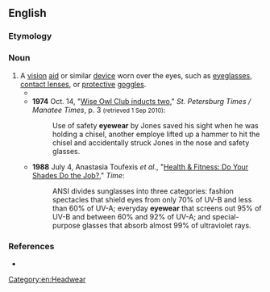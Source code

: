 ==English==

===Etymology===
{{suffix|eye|wear|lang=en}}

===Noun===
{{en-noun|-}}

# A [[vision]] [[aid]] or similar [[device]] worn over the eyes, such as [[eyeglasses]], [[contact lens]]es, or [[protective]] [[goggles]].
#* {{quote-journal|journal=London charivari|editor=Mark Lemon, Henry Mayhew, Tom Taylor, Shirley Brooks, Sir Francis Cowley Burnand, Sir Owen Seaman|year=1925|passage=American manufacturers are now describing spectacles as "'''eyewear'''".}}
#* '''1974''' Oct. 14, "[http://news.google.ca/newspapers?id=vfMNAAAAIBAJ&sjid=RHkDAAAAIBAJ&pg=4033,4380572&dq=eyewear&hl=en Wise Owl Club inducts two]," ''St. Petersburg Times / Manatee Times'', p. 3 <small>(retrieved 1 Sep 2010)</small>:
#*: Use of safety '''eyewear''' by Jones saved his sight when he was holding a chisel, another employe lifted up a hammer to hit the chisel and accidentally struck Jones in the nose and safety glasses.
#* '''1988''' July 4, Anastasia Toufexis ''et al.'', "[http://www.time.com/time/magazine/article/0,9171,967815,00.html Health & Fitness: Do Your Shades Do the Job?]," ''Time'':
#*: ANSI divides sunglasses into three categories: fashion spectacles that shield eyes from only 70% of UV-B and less than 60% of UV-A; everyday '''eyewear''' that screens out 95% of UV-B and between 60% and 92% of UV-A; and special-purpose glasses that absorb almost 99% of ultraviolet rays.

===References===
* {{R:OneLook}}

[[Category:en:Headwear]]